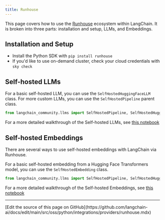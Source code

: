 ```yaml
---
title: Runhouse
---
```


This page covers how to use the [Runhouse](https://github.com/run-house/runhouse) ecosystem within LangChain.
It is broken into three parts: installation and setup, LLMs, and Embeddings.

## Installation and Setup
- Install the Python SDK with `pip install runhouse`
- If you'd like to use on-demand cluster, check your cloud credentials with `sky check`

## Self-hosted LLMs
For a basic self-hosted LLM, you can use the `SelfHostedHuggingFaceLLM` class. For more
custom LLMs, you can use the `SelfHostedPipeline` parent class.

```python
from langchain_community.llms import SelfHostedPipeline, SelfHostedHuggingFaceLLM
```

For a more detailed walkthrough of the Self-hosted LLMs, see [this notebook](/oss/python/integrations/llms/runhouse)

## Self-hosted Embeddings
There are several ways to use self-hosted embeddings with LangChain via Runhouse.

For a basic self-hosted embedding from a Hugging Face Transformers model, you can use
the `SelfHostedEmbedding` class.
```python
from langchain_community.llms import SelfHostedPipeline, SelfHostedHuggingFaceLLM
```

For a more detailed walkthrough of the Self-hosted Embeddings, see [this notebook](/oss/python/integrations/text_embedding/self-hosted)

---

<Callout icon="pen-to-square" iconType="regular">
  [Edit the source of this page on GitHub](https://github.com/langchain-ai/docs/edit/main/src/oss/python/integrations/providers/runhouse.mdx)
</Callout>
